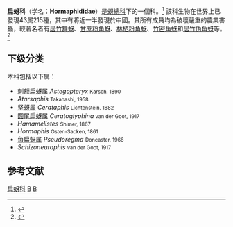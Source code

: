 {{Automatic Taxobox
| taxon = Hormaphididae
| authority = 
| subdivision_ranks = 屬<ref name=BioLib>{{cite web|url=http://www.biolib.cz/en/taxon/id627894/|title=BioLib|accessdate=2013-11-01|archive-date=2013-11-03|archive-url=https://web.archive.org/web/20131103210338/http://www.biolib.cz/en/taxon/id627894/|dead-url=no}}</ref>
| subdivision = 见正文
}}

'''扁蚜科'''（学名：'''Hormaphididae'''）是[[蚜總科|蚜總科]]下的一個科。<ref>{{cite web |url= http://tolweb.org/Hormaphididae/11017/1995.01.01 |title= Hormaphididae |author= Stern, David L. |date= 1995 |publisher=  |accessdate= 2013-11-01 |archive-date= 2013-11-03 |archive-url= https://web.archive.org/web/20131103213042/http://tolweb.org/Hormaphididae/11017/1995.01.01 |dead-url= no }}</ref> 該科生物在世界上已發現43属215種，其中有將近一半發現於中國。其所有成員均為破壞嚴重的農業害蟲，較著名者有[[居竹舞蚜|居竹舞蚜]]、[[甘蔗粉角蚜|甘蔗粉角蚜]]、[[林栖粉角蚜|林栖粉角蚜]]、[[竹密角蚜|竹密角蚜]]和[[居竹伪角蚜|居竹伪角蚜]]等。<ref>{{cite web |url= http://cdmd.cnki.com.cn/Article/CDMD-10718-2005091775.htm |title= 中国扁蚜科的系统分类研究（同翅目：蚜总科） |author= 郭昆 |date= 2005 |publisher= 陝西師範大學 |accessdate= 2014-11-24 |archive-date= 2013-09-19 |archive-url= https://web.archive.org/web/20130919143906/http://cdmd.cnki.com.cn/Article/CDMD-10718-2005091775.htm |dead-url= no }}</ref>

==下级分类==
本科包括以下属：
* [[刺额扁蚜属|刺额扁蚜属]] ''Astegopteryx'' <small>Karsch, 1890</small>
*''Atarsaphis'' <small>Takahashi, 1958</small>
* [[坚蚜属|坚蚜属]] ''Cerataphis'' <small>Lichtenstein, 1882</small>
* [[圆尾扁蚜属|圆尾扁蚜属]] ''Ceratoglyphina''  <small>van der Goot, 1917</small>
*''Hamamelistes'' <small>Shimer, 1867</small>
*''Hormaphis'' <small>Osten-Sacken, 1861</small>
* [[角扁蚜属|角扁蚜属]] ''Pseudoregma'' <small>Doncaster, 1966</small>
*''Schizoneuraphis'' <small>van der Goot, 1917</small>

==参考文献==
{{reflist}}
{{taxonbar}}

[[Category:扁蚜科|]]
[[Category:_1917年描述的分类群|B]]
[[Category:_半翅目|B]]
